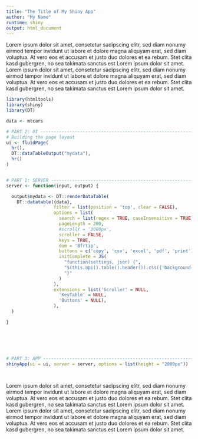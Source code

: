 ```yaml
---
title: "The Title of My Shiny App"
author: "My Name"
runtime: shiny
output: html_document
---
```


<style type="text/css">
.main-container {
  max-width: 1600px !important;
  margin-left: auto;
  margin-right: auto;
}
</style>

Lorem ipsum dolor sit amet, consetetur sadipscing elitr, sed diam nonumy eirmod tempor invidunt ut labore et dolore magna aliquyam erat, sed diam voluptua. At vero eos et accusam et justo duo dolores et ea rebum. Stet clita kasd gubergren, no sea takimata sanctus est Lorem ipsum dolor sit amet. Lorem ipsum dolor sit amet, consetetur sadipscing elitr, sed diam nonumy eirmod tempor invidunt ut labore et dolore magna aliquyam erat, sed diam voluptua. At vero eos et accusam et justo duo dolores et ea rebum. Stet clita kasd gubergren, no sea takimata sanctus est Lorem ipsum dolor sit amet.

```r
library(htmltools)
library(shiny)
library(DT)

data <- mtcars

# PART 2: UI -----------------------------------------------------------
# Building the page layout
ui <- fluidPage(
  hr(),
  DT::dataTableOutput("mydata"),
  hr()
)


# PART 1: SERVER -----------------------------------------------------------
server <- function(input, output) {

  output$mydata <- DT::renderDataTable(
    DT::datatable({data},
                  filter = list(position = 'top', clear = FALSE),
                  options = list(
                    search = list(regex = TRUE, caseInsensitive = TRUE, search = ''),
                    pageLength = 200,
                    #scrollY = '3000px',
                    scroller = FALSE,
                    keys = TRUE,
                    dom = 'Bfrtip',
                    buttons = c('copy', 'csv', 'excel', 'pdf', 'print'),
                    initComplete = JS(
                      "function(settings, json) {",
                      "$(this.api().table().header()).css({'background-color': '#aaa', 'color': '#000'});",
                      "}"
                    )
                  ),
                  extensions = list('Scroller' = NULL, 
                    'KeyTable' = NULL,
                    'Buttons' = NULL),
                  ),
  )

}






# PART 3: APP -----------------------------------------------------------
shinyApp(ui = ui, server = server, options = list(height = "2000px"))




```

Lorem ipsum dolor sit amet, consetetur sadipscing elitr, sed diam nonumy eirmod tempor invidunt ut labore et dolore magna aliquyam erat, sed diam voluptua. At vero eos et accusam et justo duo dolores et ea rebum. Stet clita kasd gubergren, no sea takimata sanctus est Lorem ipsum dolor sit amet. Lorem ipsum dolor sit amet, consetetur sadipscing elitr, sed diam nonumy eirmod tempor invidunt ut labore et dolore magna aliquyam erat, sed diam voluptua. At vero eos et accusam et justo duo dolores et ea rebum. Stet clita kasd gubergren, no sea takimata sanctus est Lorem ipsum dolor sit amet.
